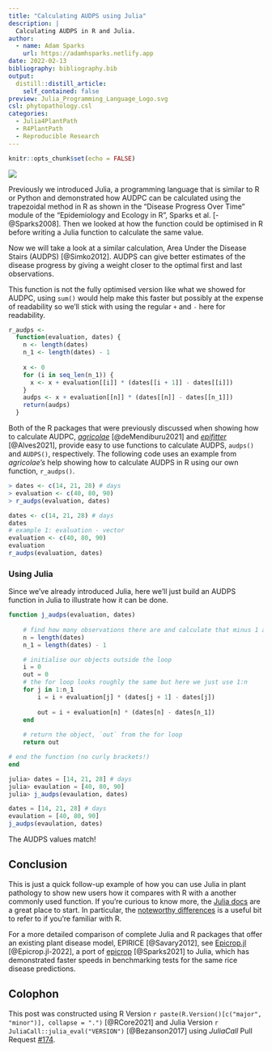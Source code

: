 ```yaml
---
title: "Calculating AUDPS using Julia"
description: |
  Calculating AUDPS in R and Julia.
author:
  - name: Adam Sparks
    url: https://adamhsparks.netlify.app
date: 2022-02-13
bibliography: bibliography.bib
output:
  distill::distill_article:
    self_contained: false
preview: Julia_Programming_Language_Logo.svg
csl: phytopathology.csl
categories: 
  - Julia4PlantPath
  - R4PlantPath
  - Reproducible Research
---
```



```r
knitr::opts_chunk$set(echo = FALSE)
```

![](Julia_Programming_Language_Logo.svg)

Previously we introduced Julia, a programming language that is similar to R or Python and demonstrated how AUDPC can be calculated using the trapezoidal method in R as shown in the "Disease Progress Over Time" module of the "Epidemiology and Ecology in R", Sparks et al. [-@Sparks2008].
Then we looked at how the function could be optimised in R before writing a Julia function to calculate the same value.

Now we will take a look at a similar calculation, Area Under the Disease Stairs (AUDPS) [@Simko2012].
AUDPS can give better estimates of the disease progress by giving a weight closer to the optimal first and last observations.

This function is not the fully optimised version like what we showed for AUDPC, using `sum()` would help make this faster but possibly at the expense of readability so we'll stick with using the regular `+` and `-` here for readability.

```r
r_audps <-
  function(evaluation, dates) {
    n <- length(dates)
    n_1 <- length(dates) - 1
    
    x <- 0
    for (i in seq_len(n_1)) {
      x <- x + evaluation[[i]] * (dates[[i + 1]] - dates[[i]])
    }
    audps <- x + evaluation[[n]] * (dates[[n]] - dates[[n_1]])
    return(audps)
  }
```

Both of the R packages that were previously discussed when showing how to calculate AUDPC, [_agricolae_](https://cran.r-project.org/package=agricolae) [@deMendiburu2021] and [_epifitter_](https://cran.r-project.org/package=epifitter) [@Alves2021], provide easy to use functions to calculate AUDPS, `audps()` and `AUDPS()`, respectively.
The following code uses an example from _agricolae's_ help showing how to calculate AUDPS in R using our own function, `r_audps()`.

```r
> dates <- c(14, 21, 28) # days
> evaluation <- c(40, 80, 90)
> r_audps(evaluation, dates)
```

```r
dates <- c(14, 21, 28) # days
dates
# example 1: evaluation - vector
evaluation <- c(40, 80, 90)
evaluation
r_audps(evaluation, dates)
```

### Using Julia

Since we've already introduced Julia, here we'll just build an AUDPS function in Julia to illustrate how it can be done.

```julia
function j_audps(evaluation, dates)
    
    # find how many observations there are and calculate that minus 1 as well
    n = length(dates)
    n_1 = length(dates) - 1

    # initialise our objects outside the loop
    i = 0
    out = 0
    # the for loop looks roughly the same but here we just use 1:n
    for j in 1:n_1
        i = i + evaluation[j] * (dates[j + 1] - dates[j])
        
        out = i + evaluation[n] * (dates[n] - dates[n_1])
    end
  
    # return the object, `out` from the for loop
    return out

# end the function (no curly brackets!)
end
```

```julia
julia> dates = [14, 21, 28] # days
julia> evaulation = [40, 80, 90]
julia> j_audps(evaulation, dates)
```

```julia
dates = [14, 21, 28] # days
evaulation = [40, 80, 90]
j_audps(evaulation, dates)
```

The AUDPS values match!

## Conclusion

This is just a quick follow-up example of how you can use Julia in plant pathology to show new users how it compares with R with a another commonly used function.
If you're curious to know more, the [Julia docs](https://docs.julialang.org) are a great place to start.
In particular, the [noteworthy differences](https://docs.julialang.org/en/v1/manual/noteworthy-differences/#Noteworthy-differences-from-R) is a useful bit to refer to if you're familiar with R.

For a more detailed comparison of complete Julia and R packages that offer an existing plant disease model, EPIRICE [@Savary2012], see [Epicrop.jl](https://adamhsparks.github.io/Epicrop.jl/stable/) [@Epicrop.jl-2022], a port of [epicrop](https://adamhsparks.github.io/epicrop/) [@Sparks2021] to Julia, which has demonstrated faster speeds in benchmarking tests for the same rice disease predictions.

## Colophon

This post was constructed using R Version ```r paste(R.Version()[c("major", "minor")], collapse = ".")``` [@RCore2021] and Julia Version ```r JuliaCall::julia_eval("VERSION")``` [@Bezanson2017] using _JuliaCall_ Pull Request [#174](https://github.com/Non-Contradiction/JuliaCall/pull/174).
